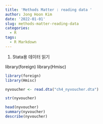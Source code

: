 ```yaml
---
title: 'Methods Matter : reading data '
author: Jong Hoon Kim
date: '2022-01-01'
slug: methods-matter-reading-data
categories:
  - R
tags:
  - R Markdown
---
```



1. Stata용 데이터 읽기

library(foreign)
library(Hmisc)

```r

library(foreign)
library(Hmisc)

```

```r

nyvoucher <- read.dta("ch4_nyvoucher.dta")

str(nyvoucher)

head(nyvoucher)
summary(nyvoucher)
describe(nyvoucher)
```